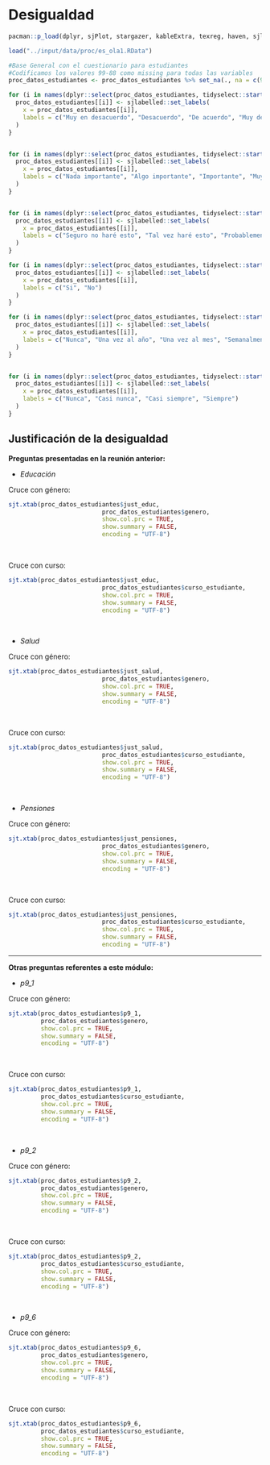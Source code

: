 # Desigualdad

```r
pacman::p_load(dplyr, sjPlot, stargazer, kableExtra, texreg, haven, sjlabelled)

load("../input/data/proc/es_ola1.RData")


```

```r
#Base General con el cuestionario para estudiantes
#Codificamos los valores 99-88 como missing para todas las variables
proc_datos_estudiantes <- proc_datos_estudiantes %>% set_na(., na = c(99, 88))

for (i in names(dplyr::select(proc_datos_estudiantes, tidyselect::starts_with("p1_"), starts_with("p2_"), starts_with("p8_"), starts_with("p9_"), starts_with("p17_")))) {
  proc_datos_estudiantes[[i]] <- sjlabelled::set_labels(
    x = proc_datos_estudiantes[[i]],
    labels = c("Muy en desacuerdo", "Desacuerdo", "De acuerdo", "Muy de acuerdo")
  )
}


for (i in names(dplyr::select(proc_datos_estudiantes, tidyselect::starts_with("p10_")))) {
  proc_datos_estudiantes[[i]] <- sjlabelled::set_labels(
    x = proc_datos_estudiantes[[i]],
    labels = c("Nada importante", "Algo importante", "Importante", "Muy importante")
  )
}


for (i in names(dplyr::select(proc_datos_estudiantes, tidyselect::starts_with("p11_")))) {
  proc_datos_estudiantes[[i]] <- sjlabelled::set_labels(
    x = proc_datos_estudiantes[[i]],
    labels = c("Seguro no haré esto", "Tal vez haré esto", "Probablemente haré esto", "Seguro haré esto")
  )
}

for (i in names(dplyr::select(proc_datos_estudiantes, tidyselect::starts_with("p12_")))) {
  proc_datos_estudiantes[[i]] <- sjlabelled::set_labels(
    x = proc_datos_estudiantes[[i]],
    labels = c("Si", "No")
  )
}

for (i in names(dplyr::select(proc_datos_estudiantes, tidyselect::starts_with("p13_")))) {
  proc_datos_estudiantes[[i]] <- sjlabelled::set_labels(
    x = proc_datos_estudiantes[[i]],
    labels = c("Nunca", "Una vez al año", "Una vez al mes", "Semanalmente", "Todos los días")
  )
}


for (i in names(dplyr::select(proc_datos_estudiantes, tidyselect::starts_with("p18_")))) {
  proc_datos_estudiantes[[i]] <- sjlabelled::set_labels(
    x = proc_datos_estudiantes[[i]],
    labels = c("Nunca", "Casi nunca", "Casi siempre", "Siempre")
  )
}

```


## Justificación de la desigualdad

**Preguntas presentadas en la reunión anterior:**

- *Educación*

Cruce con género:
```r
sjt.xtab(proc_datos_estudiantes$just_educ, 
                          proc_datos_estudiantes$genero, 
                          show.col.prc = TRUE,
                          show.summary = FALSE,
                          encoding = "UTF-8")

```

<br>

Cruce con curso:
```r
sjt.xtab(proc_datos_estudiantes$just_educ, 
                          proc_datos_estudiantes$curso_estudiante, 
                          show.col.prc = TRUE,
                          show.summary = FALSE,
                          encoding = "UTF-8")

```

<br>

- *Salud*

Cruce con género:
```r
sjt.xtab(proc_datos_estudiantes$just_salud, 
                          proc_datos_estudiantes$genero, 
                          show.col.prc = TRUE,
                          show.summary = FALSE,
                          encoding = "UTF-8")

```

<br>

Cruce con curso:
```r
sjt.xtab(proc_datos_estudiantes$just_salud, 
                          proc_datos_estudiantes$curso_estudiante, 
                          show.col.prc = TRUE,
                          show.summary = FALSE,
                          encoding = "UTF-8")

```

<br>

- *Pensiones*

Cruce con género:
```r
sjt.xtab(proc_datos_estudiantes$just_pensiones, 
                          proc_datos_estudiantes$genero, 
                          show.col.prc = TRUE,
                          show.summary = FALSE,
                          encoding = "UTF-8")

```


<br>

Cruce con curso:
```r
sjt.xtab(proc_datos_estudiantes$just_pensiones, 
                          proc_datos_estudiantes$curso_estudiante, 
                          show.col.prc = TRUE,
                          show.summary = FALSE,
                          encoding = "UTF-8")
```

---

**Otras preguntas referentes a este módulo:**

- *p9_1*

Cruce con género:
```r
sjt.xtab(proc_datos_estudiantes$p9_1,    
         proc_datos_estudiantes$genero,      
         show.col.prc = TRUE,               
         show.summary = FALSE,             
         encoding = "UTF-8")


```

<br>

Cruce con curso:
```r
sjt.xtab(proc_datos_estudiantes$p9_1,       
         proc_datos_estudiantes$curso_estudiante,
         show.col.prc = TRUE,                    
         show.summary = FALSE,               
         encoding = "UTF-8")

```

<br>

- *p9_2*

Cruce con género:
```r
sjt.xtab(proc_datos_estudiantes$p9_2,             
         proc_datos_estudiantes$genero,          
         show.col.prc = TRUE,                  
         show.summary = FALSE,              
         encoding = "UTF-8")

```

<br>

Cruce con curso:
```r
sjt.xtab(proc_datos_estudiantes$p9_2,                  
         proc_datos_estudiantes$curso_estudiante,     
         show.col.prc = TRUE,                        
         show.summary = FALSE,                       
         encoding = "UTF-8")

```

<br>

- *p9_6*

Cruce con género:
```r
sjt.xtab(proc_datos_estudiantes$p9_6,    
         proc_datos_estudiantes$genero,   
         show.col.prc = TRUE,             
         show.summary = FALSE,           
         encoding = "UTF-8")

```

<br>

Cruce con curso:
```r
sjt.xtab(proc_datos_estudiantes$p9_6,       
         proc_datos_estudiantes$curso_estudiante, 
         show.col.prc = TRUE,             
         show.summary = FALSE,          
         encoding = "UTF-8")

```






